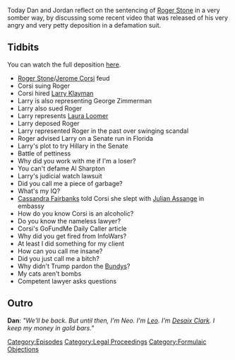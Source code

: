 {{DEFAULTSORT:
    #_EPISODE_0401:Formulaic Objections Part 3
}}{{Episode
    | title           = Formulaic Objections Part 3
    | caption         = [https://knowledgefight.libsyn.com/knowledge-fight-formulaic-objections-part-3 Listen to this episode on Libsyn]
    | episodeNumber   = 401
    | length          = 01:33:34
    | airDate         = February 21, 2020
    | episodeType     = [[:Category:Formulaic Objections|Formulaic Objections]]
    | appearance      = [[Roger Stone]], [[Jerome Corsi]], [[Larry Klayman]], [[George Zimmerman]], [[Laura Loomer]], [[Al Sharpton]], [[Cassandra Fairbanks]], [[Julian Asange]]
    | previousEpisode = [[400: One Out Of Five Seems High]]
    | nextEpisode     = [[402: February 20, 2020]]
}}

{{Stub}}

Today Dan and Jordan reflect on the sentencing of [[Roger Stone]] in a very somber way, by discussing some recent video that was released of his very angry and very petty deposition in a defamation suit.

==Tidbits==

You can watch the full deposition [https://www.youtube.com/watch?v=nJmJqhCyuJU&ab_channel=ShutTheMuckUp here].

*[[Roger Stone]]/[[Jerome Corsi]] feud
*Corsi suing Roger
*Corsi hired [[Larry Klayman]]
*Larry is also representing George Zimmerman
*Larry also sued Roger
*Larry represents [[Laura Loomer]]
*Larry deposed Roger
*Larry represented Roger in the past over swinging scandal
*Roger advised Larry on a Senate run in Florida
*Larry's plot to try Hillary in the Senate
*Battle of pettiness
*Why did you work with me if I'm a loser?
*You can't defame Al Sharpton
*Larry's judicial watch lawsuit
*Did you call me a piece of garbage?
*What's my IQ?
*[[Cassandra Fairbanks]] told Corsi she slept with [[Julian Assange]] in embassy
*How do you know Corsi is an alcoholic?
*Do you know the nameless lawyer?
*Corsi's GoFundMe Daily Caller article
*Why did you get fired from InfoWars?
*At least I did something for my client
*How can you call me insane?
*Did you just call me a bitch?
*Why didn't Trump pardon the [[Bundy Family|Bundys]]?
*My cats aren't bombs
*Competent lawyer asks questions

==Outro==
'''Dan''': ''"We'll be back. But until then, I'm Neo. I'm [[leo Zagami|Leo]]. I'm [[Desaix Clark]]. I keep my money in gold bars."''

[[Category:Episodes]]
[[Category:Legal Proceedings]]
[[Category:Formulaic Objections]]
